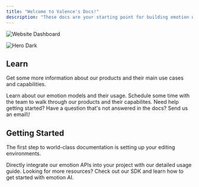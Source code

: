 ```yaml
---
title: "Welcome to Valence's Docs!"
description: "These docs are your starting point for building emotion detection and understanding into your application. Valence’s APIs allow for real-time and asynchronous processing of voice data for emotion analysis, allowing you to create rich, emotionally-intelligent user experiences. We offer REST interfaces alongside simple integration examples so you can get our emotion AI up and running easily. "
---
```


<img
  className="block dark:hidden"
  src="/ValenceCallCenterDashboard.png"
  alt="Website Dashboard"
  title={true}
/>

<img
  className="hidden dark:block"
  src="/images/hero-dark.png"
  alt="Hero Dark"
/>

## Learn

Get some more information about our products and their main use cases and capabilities.

<CardGroup cols={3}>
  <Card title="Introduction" icon="newspaper" href="https://mintlify.com/docs/settings/global">
    Learn about our emotion models and their usage.
  </Card>
  <Card title="Demo" icon="circle-video" href="https://mintlify.com/docs/api-playground/openapi">
    Schedule some time with the team to walk through our products and their capabilites.
  </Card>
  <Card title="Support" icon="screwdriver-wrench" href="https://mintlify.com/docs/content/components/accordions">
    Need help getting started? Have a question that's not answered in the docs? Send us an email\!
  </Card>
</CardGroup>

## Getting Started

The first step to world-class documentation is setting up your editing environments.

<CardGroup cols={2}>
  <Card title="API Reference" icon="code" href="https://mintlify.com/docs/quickstart">
    Directly integrate our emotion APIs into your project with our detailed usage guide.
  </Card>
  <Card title="SDK Reference" icon="file-pen" href="https://mintlify.com/docs/development">
    Looking for more resources? Check out our SDK and learn how to get started with emotion AI.
  </Card>
</CardGroup>